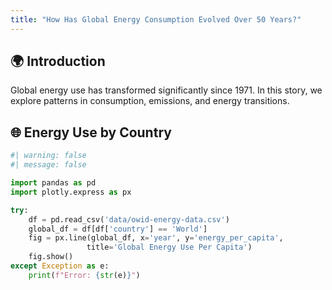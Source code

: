 ```yaml
---
title: "How Has Global Energy Consumption Evolved Over 50 Years?"
---
```


## 🌍 Introduction

Global energy use has transformed significantly since 1971. In this story, we explore patterns in consumption, emissions, and energy transitions.

## 🌐 Energy Use by Country

```python
#| warning: false
#| message: false

import pandas as pd
import plotly.express as px

try:
    df = pd.read_csv('data/owid-energy-data.csv')
    global_df = df[df['country'] == 'World']
    fig = px.line(global_df, x='year', y='energy_per_capita', 
                 title='Global Energy Use Per Capita')
    fig.show()
except Exception as e:
    print(f"Error: {str(e)}")
```


